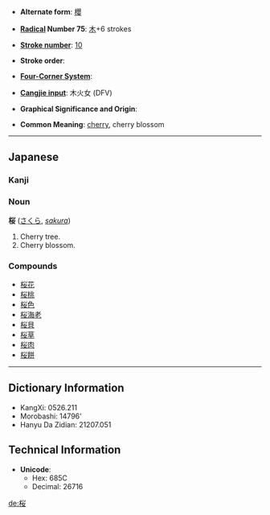 * '''Alternate form''': [[櫻]]

* '''[[Wiktionary:Chinese radical index| Radical]] Number 75''': [[Wiktionary:Chinese radical index 木|木]]+6 strokes

* '''[[Wiktionary:Chinese total strokes index|Stroke number]]''': [[Wiktionary:Chinese total strokes index 10|10]]

* '''Stroke order''': 

* '''[[Wiktionary:Chinese four corner index|Four-Corner System]]''': 

* '''[[Wiktionary:Chinese Cangjie index|Cangjie input]]''': 木火女 (DFV)

* '''Graphical Significance and Origin''': 

* '''Common Meaning''': [[cherry]], cherry blossom

----

== Japanese ==
=== Kanji ===
{{kanji
|[[おう]] ([[ō]]), [[よう]] ([[yō]])
|[[さくら]] ([[sakura]])}}

=== Noun ===
'''桜''' ([[さくら]], ''[[sakura]]'')
# Cherry tree.
# Cherry blossom.

===Compounds===
*[[桜花]]
*[[桜桃]]
*[[桜色]]
*[[桜海老]]
*[[桜貝]]
*[[桜草]]
*[[桜肉]]
*[[桜餅]]

----

== Dictionary Information ==

* KangXi: 0526.211
* Morobashi: 14796'
* Hanyu Da Zidian: 21207.051

== Technical Information ==

* '''Unicode''':
** Hex: 685C
** Decimal: 26716

[[de:桜]]